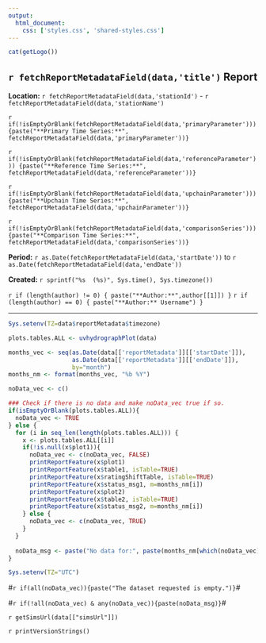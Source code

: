 ```yaml
---
output:
  html_document:
    css: ['styles.css', 'shared-styles.css']
---
```

<div class="header">
<div>
<div class="header-logo">
```r
cat(getLogo())
```
</div>
<div class="header-title">
## `r fetchReportMetadataField(data,'title')` Report
</div>
</div>
<div class="header-labels">
<div class="header-col-left">
**Location:**  `r fetchReportMetadataField(data,'stationId')` - `r fetchReportMetadataField(data,'stationName')`

`r if(!isEmptyOrBlank(fetchReportMetadataField(data,'primaryParameter'))) {paste("**Primary Time Series:**",  fetchReportMetadataField(data,'primaryParameter'))}`

`r if(!isEmptyOrBlank(fetchReportMetadataField(data,'referenceParameter'))) {paste("**Reference Time Series:**",  fetchReportMetadataField(data,'referenceParameter'))}`

`r if(!isEmptyOrBlank(fetchReportMetadataField(data,'upchainParameter'))) {paste("**Upchain Time Series:**",  fetchReportMetadataField(data,'upchainParameter'))}`

`r if(!isEmptyOrBlank(fetchReportMetadataField(data,'comparisonSeries'))) {paste("**Comparison Time Series:**",  fetchReportMetadataField(data,'comparisonSeries'))}`
</div>
<div class="header-col-right">
**Period:**  `r as.Date(fetchReportMetadataField(data,'startDate'))` to `r as.Date(fetchReportMetadataField(data,'endDate'))`

**Created:**  `r sprintf("%s  (%s)", Sys.time(), Sys.timezone())`

`r if (length(author) != 0) { paste("**Author:**",author[[1]]) }`
`r if (length(author) == 0) { paste("**Author:** Username") }`
</div>
</div>
</div>

***

```r
Sys.setenv(TZ=data$reportMetadata$timezone)

plots.tables.ALL <- uvhydrographPlot(data)

months_vec <- seq(as.Date(data[['reportMetadata']][['startDate']]), 
                  as.Date(data[['reportMetadata']][['endDate']]), 
                  by="month")
months_nm <- format(months_vec, "%b %Y")

noData_vec <- c()

### Check if there is no data and make noData_vec true if so. 
if(isEmptyOrBlank(plots.tables.ALL)){
  noData_vec <- TRUE
} else {
  for (i in seq_len(length(plots.tables.ALL))) {
    x <- plots.tables.ALL[[i]]
    if(!is.null(x$plot1)){
      noData_vec <- c(noData_vec, FALSE)
      printReportFeature(x$plot1)
      printReportFeature(x$table1, isTable=TRUE)
      printReportFeature(x$ratingShiftTable, isTable=TRUE)
      printReportFeature(x$status_msg1, m=months_nm[i])
      printReportFeature(x$plot2)
      printReportFeature(x$table2, isTable=TRUE)
      printReportFeature(x$status_msg2, m=months_nm[i])
    } else {
      noData_vec <- c(noData_vec, TRUE)
    }
  }
  
  noData_msg <- paste("No data for:", paste(months_nm[which(noData_vec)], collapse=", "))
}

Sys.setenv(TZ="UTC")
```

#`r if(all(noData_vec)){paste("The dataset requested is empty.")}`#

#`r if(!all(noData_vec) & any(noData_vec)){paste(noData_msg)}`#

`r getSimsUrl(data[["simsUrl"]])`

`r printVersionStrings()`